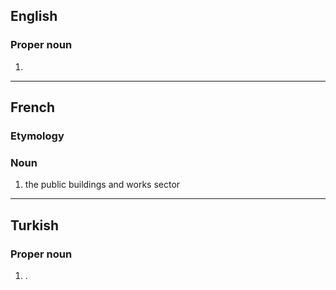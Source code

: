 ==English==
{{wp}}

===Proper noun===
{{en-prop}}

# {{w|British Transport Police}}

----
==French==

===Etymology===
{{initialism of|fr|bâtiments et travaux publics}}

===Noun===
{{fr-noun|m|-}}

# the public buildings and works sector

----

==Turkish==

===Proper noun===
{{head|tr|proper noun}}

# {{lb|tr|politics}} {{initialism of|tr|Bağımsız Türkiye Partisi|nodot=1}} {{gloss|Independent Turkey Party}}.